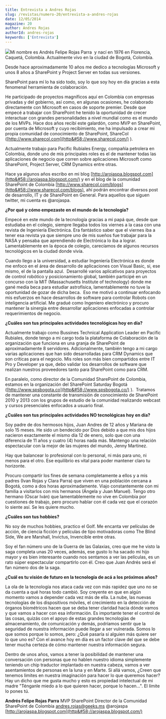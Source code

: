 ```yaml
---
title: Entrevista a Andres Rojas
slug: /revistas/numero-20/entrevista-a-andres-rojas
date: 12/05/2014
magazine: 20
author: Andres Rojas
authorId: andres-rojas
keywords: ['Entrevista']
---
```






![](/../images/autores/andres-rojas.png#author)​Mi nombre es Andrés Felipe Rojas Parra  y nací en 1976 en Florencia, Caquetá, Colombia. Actualmente vivo en la ciudad de Bogotá, Colombia.

Desde hace aproximadamente 10 años me dedico a tecnologías Microsoft y unos 8 años a SharePoint y Project Server en todas sus versiones.

SharePoint para mí lo ha sido todo, soy lo que soy hoy en día gracias a esta fenomenal herramienta de colaboración.

He participado de proyectos magníficos aquí en Colombia con empresas privadas y del gobierno, así como, en algunas ocasiones, he colaborado directamente con Microsoft en casos de soporte premier. Desde que empecé a trabajar con SharePoint he tenido la oportunidad de crecer interactuar con grandes personalidades a nivel mundial como es el mundo de los MVPs. Hace dos años recibí este galardón, como MVP en SharePoint, por cuenta de Microsoft y cuyo recibimiento, me ha impulsado a crear mi propia comunidad de conocimiento de SharePoint, ShareCol ([http://www.sharecol.com](http&#58;//www.sharecol.com/) ).

Actualmente trabajo para Pacific Rubiales Energy, compañía petrolera en Colombia, donde uno de mis principales roles es el de mantener todas las aplicaciones de negocio que corren sobre aplicaciones Microsoft como SharePoint, Project Server, CRM Dynamics entre otras.

Hace ya algunos años escribo en mi blog [http://arojaspa.blogspot.com](http&#58;//arojaspa.blogspot.com/) y en el blog de la comunidad SharePoint de Colombia [http://www.sharecol.com/blogs](http&#58;//www.sharecol.com/blogs), ahí podrán encontrar diversos post de desarrollo, IT y de SharePoint en General. Para aquellos que siguen twitter, mi cuenta es @arojaspa.

**¿Por qué y cómo empezaste en el mundo de la tecnología?**

Empecé en este mundo de la tecnología gracias a mi papá que, desde que estudiaba en el colegio, siempre llegaba todos los viernes a la casa con una revista de Ingeniería Electrónica. Era fantástico saber que el viernes iba a tener esa revista ya que siempre uno de mis sueños fue trabajar para la NASA y pensaba que aprendiendo de Electrónica lo iba a lograr. Lamentablemente en la época de colegio, carecíamos de algunos recursos tecnológicos en la ciudad donde vivía.

Cuando llego a la universidad, a estudiar Ingeniería Electrónica es donde me enfoco en el área de desarrollo de aplicaciones con Visual Basic, si, ese mismo, el de la pantalla azul.  Desarrollé varios aplicativos para proyectos de control robótico y posicionamiento global, también participé en un concurso con la MIT (Massachusetts Institute of technology) donde me gané media beca para estudiar astrofísica, lamentablemente no tuve la oportunidad de gozar de dicha beca.  Eso me motivó a continuar enfocando mis esfuerzos en hace desarrollos de software para controlar Robots con inteligencia artificial. Me gradué como Ingeniero electrónico y procuro mantener la sinergia entre desarrollar aplicaciones enfocadas a controlar requerimientos de negocio.

**¿Cuáles son tus principales actividades tecnológicas hoy en día?**

Actualmente trabajo como Bussines Technical Application Leader en Pacific Rubiales, donde tengo a mi cargo toda la plataforma de Colaboración de la organización que funciona en una granja de SharePoint de aproximadamente 8 servidores. Adicionalmente, también tengo a mi cargo varias aplicaciones que han sido desarrolladas para CRM Dynamics que son críticas para el negocio. Mis roles son más bien compartidos entre IT Pro y Developer ya que, debo validar los desarrollos de software que realizan nuestros proveedores tanto para SharePoint como para CRM.

En paralelo, como director de la Comunidad SharePoint de Colombia, estamos en la organización del SharePoint Saturday Bogotá ([http://www.spsbogota.co](http&#58;//www.spsbogota.co/) ).  Tratamos de mantener una constante de transmisión de conocimiento de SharePoint 2010 y 2013 con los grupos de estudio de la comunidad realizando webcast y cursos presenciales enfocados a usuario final.

**¿Cuáles son tus principales actividades NO tecnológicas hoy en día?**

Soy padre de dos hermosos hijos, Juan Andres de 12 años y Mariana de solo 15 meses. He sido un bendecido por Dios debido a que mis dos hijos nacieron exactamente el mismo día 12 de enero, solo que con una diferencia de 11 años y cuatro (4) horas nada más. Mantengo una relación espectacular con la mejor de las mujeres del mundo, Jenny Martinez.

Hay que balancear lo profesional con lo personal, ni más para uno, ni menos para el otro. Ese equilibrio es vital para poder mantener claro tu horizonte.

Procuro compartir los fines de semana completamente a ellos y a mis padres (Ivan Rojas y Clara Parra) que viven en una población cercana a Bogotá, como a dos horas aproximadamente. Viajo constantemente con mi familia a visitarlos con mis hermanos (Ángela y Juan Manuel). Tengo otro hermano (Oscar Iván) que lamentablemente no vive en Colombia por cuestiones de trabajo, pero procuro hablar con él cada vez que el corazón lo siente así. Se les quiere mucho.

**¿Cuáles son tus hobbies?**

No soy de muchos hobbies, practico el Golf. Me encanta ver películas de acción, de ciencia ficción y películas de tipo motivadoras como The Blind Side, We are Marshall, Invictus, Invencible entre otras.

Soy el fan número uno de la Guerra de las Galaxias, creo que me he visto la saga completa unas 20 veces, además, ese gusto lo ha sacado mi hijo mayor y es bien interesante cuando nos sentamos a ver las películas, es un rato súper espectacular compartirlo con él. Creo que Juan Andrés será el fan número dos de la saga.

**¿Cuál es tu visión de futuro en la tecnología de acá a los próximos años?**

La ola de la tecnología nos ataca cada vez con más rapidez que uno no se da cuenta a qué horas todo cambió. Soy creyente en que en algún momento vamos a depender cada vez más de ella. La nube, las nuevas tecnologías de los dispositivos móviles, el crecimiento en la detección de órganos biométricos hacen que se deba tener claridad hacia dónde vamos y que vamos a hacer con esa información. Es importante tener el control de las cosas, quizás con el apoyo de estas grandes tecnologías de almacenamiento, de comunicación y demás, podríamos sentir que la seguridad de nuestra información puede llegar a ser vulnerada. Somos lo que somos porque lo somos, pero: ¿Qué pasaría si alguien más quiere ser lo que uno es? Con el avance hoy en día es un factor clave del que se debe tener mucha certeza de cómo mantener nuestra información segura.

Dentro de unos años, vamos a tener la posibilidad de mantener una conversación con personas que no hablen nuestro idioma simplemente teniendo un chip traductor implantado en nuestra cabeza, vamos a ver asentamientos de personas en la luna y en Marte. Si allá vamos, ¿Creen que tenemos limites en nuestra imaginación para hacer lo que queremos hacer? Hay un dicho que me gusta mucho y esto es propiedad intelectual de mi madre "Ténganle miedo a lo que quieren hacer, porque lo hacen…". El límite lo pones tú.



**Andrés Felipe Rojas Parra**
 MVP SharePoint
Director de la Comunidad SharePoint de Colombia
 [andres.rojas@geeks.ms](mailto&#58;andres.rojas@geeks.ms)
@arojaspa
[http://arojaspa.blogspot.com](http&#58;//arojaspa.blogspot.com/)

